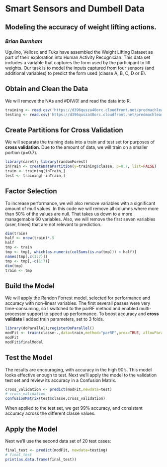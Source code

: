 # Smart Sensors and Dumbell Data
## Modeling the accuracy of weight lifting actions.
### *Brian Burnham*

Ugulino, Velloso and Fuks have assembled the Weight Lifting Dataset as part of their exploration into Human Activity Recognician. This data set includes a variable that captures the form used by the participant to lift weights. Our task is to model the inputs captured from four sensors (and additional variables) to predict the form used (classe A, B, C, D or E). 

## Obtain and Clean the Data
We will remove the NAs and #DIV/0! and read the data into R.

```r
training <- read.csv('https://d396qusza40orc.cloudfront.net/predmachlearn/pml-training.csv', na.strings = c("#DIV/0!","NA",""))
testing <- read.csv('https://d396qusza40orc.cloudfront.net/predmachlearn/pml-testing.csv', na.strings = c("#DIV/0!","NA",""))
```

## Create Partitions for Cross Validation
We will separate the training data into a train and test set for purposes of **cross validation**. Due to the amount of data, we will train on a smaller portion (p=0.7).

```r
library(caret); library(randomForest)
inTrain <- createDataPartition(y=training$classe, p=0.7, list=FALSE)
train <- training[inTrain,]
test <- training[-inTrain,]
```

## Factor Selection
To increase performance, we will also remove variables with a significant amount of mull values. In this code we will remove all columns where more than 50% of the values are null. That takes us down to a more managemable 60 variables. Also, we will remove the first seven variables (user, times) that are not relevant to prediction.  

```r
dim(train)
half <- nrow(train)*.5
half
tmp <- train
tmp <- tmp[, which(as.numeric(colSums(is.na(tmp))) < half)] 
names(tmp[,c(1:7)])
tmp <- tmp[,-c(1:7)]
dim(tmp)
train <- tmp
```

## Build the Model
We will apply the Randon Forrest model, selected for performance and accuracy with non-linear variables. The first severall passes were very time-consuming, so I switched to the parRF method and enabled multi-processor support to speed up performance. To boost accuracy and **cross validate** I added train parameters, set to 3 folds. 

```r
library(doParallel);registerDoParallel()
modFit <- train(classe~.,data=train,method="parRF",prox=TRUE, allowParallel=TRUE, trControl=trainControl(method="cv", number=3))
modFit
modFit$finalModel
```

## Test the Model
The results are encouraging, with accuracy in the high 90's. This model looks effective enough to test. Next we'll apply the model to the validation test set and review its accuracy in a Confusion Matrix. 

```r
cross_validation <- predict(modFit,newdata=test)
# cross_validation
confusionMatrix(test$classe,cross_validation)
```

When applied to the test set, we get 99% accuracy, and consistant accuracy across the different classe values. 

## Apply the Model
Next we'll use the second data set of 20 test cases:

```r
final_test <- predict(modFit, newdata=testing)
# final_test
print(as.data.frame(final_test))
```



